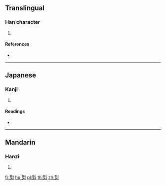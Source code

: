 {{character info/new}}
==Translingual==

===Han character===
{{Han char|rn=19|rad=力|as=06|sn=8|four=|canj=MNKS|ids=⿱列力}}

# {{defn|Han|sort=力06}}

====References====
* {{Han ref|kx=0147.170|dkj=02339|dj=0331.250|hdz=10369.130|uh=52BD|ud=21181}}

----

==Japanese==

===Kanji===
{{ja-kanji|grade=|rs=力06}}

# {{defn|lang=ja|sort=力06}}

====Readings====
* {{ja-readings|on=[[れつ]] (retsu), [[れち]] (rechi)|kun=[[がある]] (gaaru)}}

----

==Mandarin==

===Hanzi===
{{cmn-hanzi|pin=[[liè]] ([[lie4]])|wg=lieh<sup>4</sup>}}

# {{defn|lang=cmn|sort=力06}}

[[fr:劽]]
[[hu:劽]]
[[pl:劽]]
[[th:劽]]
[[zh:劽]]